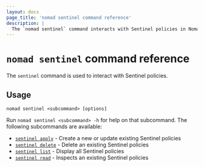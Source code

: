 ```yaml
---
layout: docs
page_title: 'nomad sentinel command reference'
description: |
  The `nomad sentinel` command interacts with Sentinel policies in Nomad Enterprise. Create, update, and delete a policy. Inspect and list policies.
---
```


# `nomad sentinel` command reference

The `sentinel` command is used to interact with Sentinel policies.

<EnterpriseAlert product="nomad"/>

## Usage

```plaintext
nomad sentinel <subcommand> [options]
```

Run `nomad sentinel <subcommand> -h` for help on that subcommand. The following
subcommands are available:

- [`sentinel apply`][apply] - Create a new or update existing Sentinel policies
- [`sentinel delete`][delete] - Delete an existing Sentinel policies
- [`sentinel list`][list] - Display all Sentinel policies
- [`sentinel read`][read] - Inspects an existing Sentinel policies

[delete]: /nomad/commands/sentinel/delete
[list]: /nomad/commands/sentinel/list
[read]: /nomad/commands/sentinel/read
[apply]: /nomad/commands/sentinel/apply
